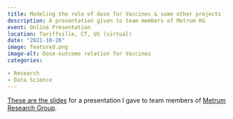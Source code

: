 ```yaml
---
title: Modeling the role of dose for Vaccines & some other projects
description: A presentation given to team members of Metrum RG
event: Online Presentation
location: Tariffville, CT, US (virtual)
date: "2021-10-26"
image: featured.png
image-alt: Dose-outcome relation for Vaccines
categories:

- Research
- Data Science
---
```


<a href="2021_10_MetrumRG.html" target="_blank">These are the slides</a> for a presentation I gave to team members of [Metrum Research Group](https://www.metrumrg.com/).
